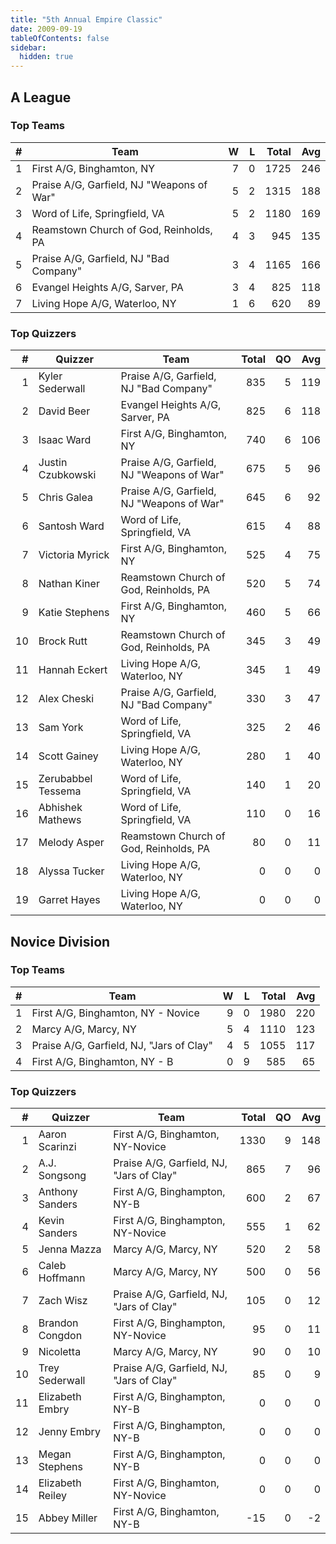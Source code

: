 ```yaml
---
title: "5th Annual Empire Classic"
date: 2009-09-19
tableOfContents: false
sidebar:
  hidden: true
---
```


## A League

### Top Teams

|    # | Team                                      |    W |    L | Total |  Avg |
| ---: | ----------------------------------------- | ---: | ---: | ----: | ---: |
|    1 | First A/G, Binghamton, NY                 |    7 |    0 |  1725 |  246 |
|    2 | Praise A/G, Garfield, NJ "Weapons of War" |    5 |    2 |  1315 |  188 |
|    3 | Word of Life, Springfield, VA             |    5 |    2 |  1180 |  169 |
|    4 | Reamstown Church of God, Reinholds, PA    |    4 |    3 |   945 |  135 |
|    5 | Praise A/G, Garfield, NJ "Bad Company"    |    3 |    4 |  1165 |  166 |
|    6 | Evangel Heights A/G, Sarver, PA           |    3 |    4 |   825 |  118 |
|    7 | Living Hope A/G, Waterloo, NY             |    1 |    6 |   620 |   89 |

### Top Quizzers

|    # | Quizzer            | Team                                      | Total |   QO |  Avg |
| ---: | ------------------ | ----------------------------------------- | ----: | ---: | ---: |
|    1 | Kyler Sederwall    | Praise A/G, Garfield, NJ "Bad Company"    |   835 |    5 |  119 |
|    2 | David Beer         | Evangel Heights A/G, Sarver, PA           |   825 |    6 |  118 |
|    3 | Isaac Ward         | First A/G, Binghamton, NY                 |   740 |    6 |  106 |
|    4 | Justin Czubkowski  | Praise A/G, Garfield, NJ "Weapons of War" |   675 |    5 |   96 |
|    5 | Chris Galea        | Praise A/G, Garfield, NJ "Weapons of War" |   645 |    6 |   92 |
|    6 | Santosh Ward       | Word of Life, Springfield, VA             |   615 |    4 |   88 |
|    7 | Victoria Myrick    | First A/G, Binghamton, NY                 |   525 |    4 |   75 |
|    8 | Nathan Kiner       | Reamstown Church of God, Reinholds, PA    |   520 |    5 |   74 |
|    9 | Katie Stephens     | First A/G, Binghamton, NY                 |   460 |    5 |   66 |
|   10 | Brock Rutt         | Reamstown Church of God, Reinholds, PA    |   345 |    3 |   49 |
|   11 | Hannah Eckert      | Living Hope A/G, Waterloo, NY             |   345 |    1 |   49 |
|   12 | Alex Cheski        | Praise A/G, Garfield, NJ "Bad Company"    |   330 |    3 |   47 |
|   13 | Sam York           | Word of Life, Springfield, VA             |   325 |    2 |   46 |
|   14 | Scott Gainey       | Living Hope A/G, Waterloo, NY             |   280 |    1 |   40 |
|   15 | Zerubabbel Tessema | Word of Life, Springfield, VA             |   140 |    1 |   20 |
|   16 | Abhishek Mathews   | Word of Life, Springfield, VA             |   110 |    0 |   16 |
|   17 | Melody Asper       | Reamstown Church of God, Reinholds, PA    |    80 |    0 |   11 |
|   18 | Alyssa Tucker      | Living Hope A/G, Waterloo, NY             |     0 |    0 |    0 |
|   19 | Garret Hayes       | Living Hope A/G, Waterloo, NY             |     0 |    0 |    0 |

## Novice Division

### Top Teams

|    # | Team                                     |    W |    L | Total |  Avg |
| ---: | ---------------------------------------- | ---: | ---: | ----: | ---: |
|    1 | First A/G, Binghamton, NY - Novice       |    9 |    0 |  1980 |  220 |
|    2 | Marcy A/G, Marcy, NY                     |    5 |    4 |  1110 |  123 |
|    3 | Praise A/G, Garfield, NJ, "Jars of Clay" |    4 |    5 |  1055 |  117 |
|    4 | First A/G, Binghamton, NY - B            |    0 |    9 |   585 |   65 |

### Top Quizzers

|    # | Quizzer          | Team                                     | Total |   QO |  Avg |
| ---: | ---------------- | ---------------------------------------- | ----: | ---: | ---: |
|    1 | Aaron Scarinzi   | First A/G, Binghamton, NY-Novice         |  1330 |    9 |  148 |
|    2 | A.J. Songsong    | Praise A/G, Garfield, NJ, "Jars of Clay" |   865 |    7 |   96 |
|    3 | Anthony Sanders  | First A/G, Binghampton, NY-B             |   600 |    2 |   67 |
|    4 | Kevin Sanders    | First A/G, Binghampton, NY-Novice        |   555 |    1 |   62 |
|    5 | Jenna Mazza      | Marcy A/G, Marcy, NY                     |   520 |    2 |   58 |
|    6 | Caleb Hoffmann   | Marcy A/G, Marcy, NY                     |   500 |    0 |   56 |
|    7 | Zach Wisz        | Praise A/G, Garfield, NJ, "Jars of Clay" |   105 |    0 |   12 |
|    8 | Brandon Congdon  | First A/G, Binghampton, NY-Novice        |    95 |    0 |   11 |
|    9 | Nicoletta        | Marcy A/G, Marcy, NY                     |    90 |    0 |   10 |
|   10 | Trey Sederwall   | Praise A/G, Garfield, NJ, "Jars of Clay" |    85 |    0 |    9 |
|   11 | Elizabeth Embry  | First A/G, Binghampton, NY-B             |     0 |    0 |    0 |
|   12 | Jenny Embry      | First A/G, Binghampton, NY-B             |     0 |    0 |    0 |
|   13 | Megan Stephens   | First A/G, Binghampton, NY-B             |     0 |    0 |    0 |
|   14 | Elizabeth Reiley | First A/G, Binghamton, NY-Novice         |     0 |    0 |    0 |
|   15 | Abbey Miller     | First A/G, Binghamton, NY-B              |   -15 |    0 |   -2 |
